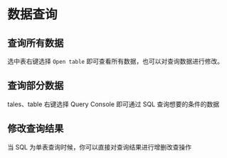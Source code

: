 # 数据查询

## 查询所有数据

选中表右键选择 `Open table` 即可查看所有数据，也可以对查询数据进行修改。


## 查询部分数据

tales、table 右键选择 Query Console 即可通过 SQL 查询想要的条件的数据

## 修改查询结果

当 SQL 为单表查询时候，你可以直接对查询结果进行增删改查操作
